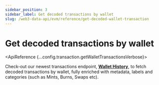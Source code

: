 ```yaml
---
sidebar_position: 3
sidebar_label: Get decoded transactions by wallet
slug: /web3-data-api/evm/reference/get-decoded-wallet-transaction
---
```



# Get decoded transactions by wallet

<ApiReference {...config.transaction.getWalletTransactionsVerbose}>
  <Admonition type="info" title="New Endpoint Available 🤩">
      <p>
      Check-out our newest transactions endpoint, <b><a href="/web3-data-api/evm/reference/wallet-api/get-wallet-history">Wallet History</a></b>, to fetch decoded transactions by wallet, fully enriched with metadata, labels and categories (such as Mints, Burns, Swaps etc).
      </p>
  </Admonition>
</ApiReference>
